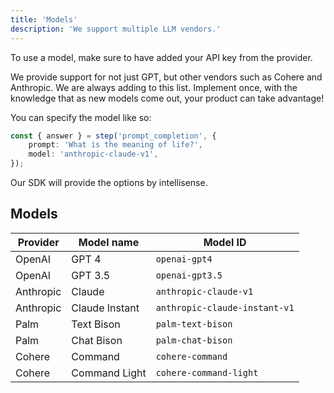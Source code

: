 ```yaml
---
title: 'Models'
description: 'We support multiple LLM vendors.'
---
```


<Info>
    To use a model, make sure to have added your API key from the provider.
</Info>

We provide support for not just GPT, but other vendors such as Cohere and Anthropic. We are always adding to this list. Implement once, with the knowledge that as new models come out, your product can take advantage!

You can specify the model like so:

```ts
const { answer } = step('prompt_completion', {
    prompt: 'What is the meaning of life?',
    model: 'anthropic-claude-v1',
});
```

Our SDK will provide the options by intellisense.

## Models

| Provider | Model name | Model ID |
|---|---|---|
| OpenAI | GPT 4 | `openai-gpt4` |
| OpenAI | GPT 3.5 | `openai-gpt3.5` |
| Anthropic | Claude | `anthropic-claude-v1` |
| Anthropic | Claude Instant | `anthropic-claude-instant-v1` |
| Palm | Text Bison | `palm-text-bison` |
| Palm | Chat Bison | `palm-chat-bison` |
| Cohere | Command | `cohere-command` |
| Cohere | Command Light | `cohere-command-light` |


